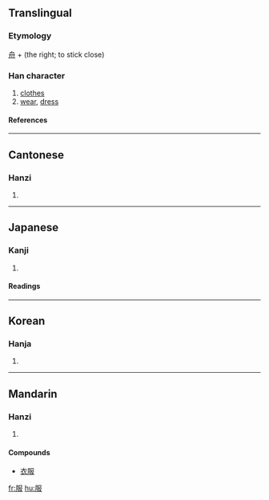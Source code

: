 ==Translingual==
===Etymology===
[[舟]] + (the right; to stick close)<!--JIS 0360-->
===Han character===
{{Han char|rn=74|rad=月|as=04|sn=8|four=7724<sub>7</sub>|canj=月尸中水 (BSLE)}}
# [[clothes]]
# [[wear]], [[dress]]
====References====
{{Han ref|kx=0505.020|dkj=14345|dj=0883.140|hdz=32053.070|uh=670D|ud=26381|bh=AA41|bd=43585}}

----
==Cantonese==
===Hanzi===
{{yue-hanzi|jyut=|y=fuk6}}
# {{defn|Cantonese}}

----
==Japanese==
===Kanji===
{{ja-kanji|grade=3|rs=月04}}
# {{defn|Japanese}} 
====Readings====
{{ja-readings|on=[[ふく]] (fuku)|kun=[[きる]] (kiru), [[きもの]] (kimono), [[したがう]] (shitagau)}}

----
==Korean==
===Hanja===
{{ko-hanja|hangeul=[[복]]|eumhun=|rv=bok|mr=pok|y=pok}}
# {{defn|Korean}}

----
==Mandarin==
===Hanzi===
{{cmn-hanzi|pin=[[bì]] (bi4), [[fú]] (fu2), [[fù]] (fu4)|wg=pi<sup>4</sup>, fu<sup>2</sup>, fu<sup>4</sup>}}
# {{defn|Mandarin}}

====Compounds====
* [[衣服]]

[[fr:服]]
[[hu:服]]